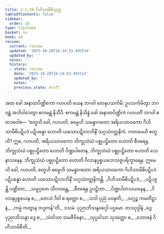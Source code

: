 ```yaml
---
title: 2.1.10 ဂိဟိသာမီစိသုတ္တ
tableOfContents: false
sidebar:
  order: 10
type: tipitaka
basket: su
book: a4
review:
  current: review
  updated: '2025-10-20T16:14:53.492514'
  updated_by: ''
  notes: ''
  history:
  - state: review
    date: '2025-10-20T16:14:53.492514'
    updated_by: ''
    notes: ''
    previous_state: draft
---
```



<DynamicBreadcrumb />


<ReviewStatus review={frontmatter.review} showDetails={true} />

<HypothesisAnnotation frontmatter={frontmatter} />

<Division number="60" book="a4" e="ch" v="15" p="376">

<Paragraph number="431" book="a4">
အထ ခေါ အနာထပိဏ္ဍိကော ဂဟပတိ ယေန ဘဂဝါ တေနုပသင်္ကမိ; ဥပသင်္ကမိတွာ ဘဂဝန္တံ အဘိဝါဒေတွာ ဧကမန္တံ နိသီဒိ. ဧကမန္တံ နိသိန္နံ ခေါ အနာထပိဏ္ဍိကံ ဂဟပတိံ ဘဂဝါ ဧတဒဝေါစ—
</Paragraph>

<Paragraph number="432" book="a4">
“စတူဟိ ခေါ, ဂဟပတိ, ဓမ္မေဟိ သမန္နာဂတော အရိယသာဝကော ဂိဟိသာမီစိပဋိပဒံ ပဋိပန္နော ဟောတိ ယသောပဋိလာဘိနိံ သဂ္ဂသံဝတ္တနိကံ. ကတမေဟိ စတူဟိ? ဣဓ, ဂဟပတိ, အရိယသာဝကော ဘိက္ခုသံဃံ ပစ္စုပဋ္ဌိတော ဟောတိ စီဝရေန, ဘိက္ခုသံဃံ ပစ္စုပဋ္ဌိတော ဟောတိ ပိဏ္ဍပါတေန, ဘိက္ခုသံဃံ ပစ္စုပဋ္ဌိတော ဟောတိ သေနာသနေန, ဘိက္ခုသံဃံ ပစ္စုပဋ္ဌိတော ဟောတိ ဂိလာနပ္ပစ္စယဘေသဇ္ဇပရိက္ခာရေန. ဣမေဟိ ခေါ, ဂဟပတိ, စတူဟိ ဓမ္မေဟိ သမန္နာဂတော အရိယသာဝကော ဂိဟိသာမီစိပဋိပဒံ ပဋိပန္နော ဟောတိ ယသောပဋိလာဘိနိံ သဂ္ဂသံဝတ္တနိကန္တိ.
</Paragraph>

<Paragraph number="433" type="verses" book="a4">
_ဂိဟိသာမီစိပဋိပဒံ,_  
_ပဋိပဇ္ဇန္တိ ပဏ္ဍိတာ;_  
_သမ္မဂ္ဂတေ သီလဝန္တေ,_  
_စီဝရေန ဥပဋ္ဌိတာ._  

</Paragraph>

<Paragraph number="434" type="verses" book="a4">
_ပိဏ္ဍပါတသယနေန,_  
_ဂိလာနပ္ပစ္စယေန စ;_  
_တေသံ ဒိဝါ စ ရတ္တော စ,_  
_သဒါ ပုညံ ပဝဍ္ဎတိ;_  
_သဂ္ဂဉ္စ ကမတိဋ္ဌာနံ,_  
_ကမ္မံ ကတွာန ဘဒ္ဒကန်”တိ._  


</Paragraph>
</Division>

<Paragraph number="435" type="center" book="a4">
ဒသမံ.



</Paragraph>

<Paragraph number="436" type="center" book="a4">
ပုညာဘိသန္ဒဝဂ္ဂေါ ပဌမော.



</Paragraph>

<Paragraph number="437" type="center" book="a4">
တဿုဒ္ဒါနံ


</Paragraph>

<Paragraph number="438" type="verses" book="a4">
_ဒွေ ပုညာဘိသန္ဒာ ဒွေ စ,_  
_သံဝါသာ သမဇီဝိနော;_  
_သုပ္ပဝါသာ သုဒတ္တော စ,_  
_ဘောဇနံ ဂိဟိသာမိစီတိ._
</Paragraph>